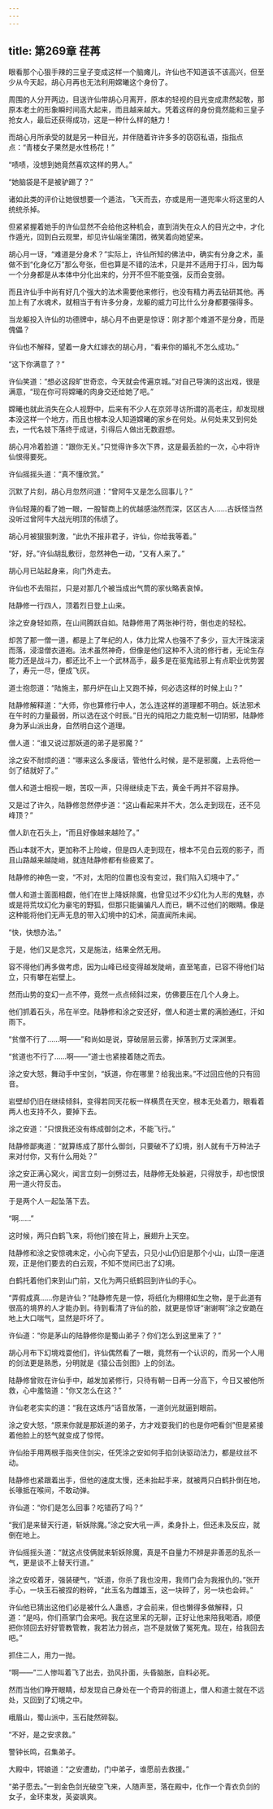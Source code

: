```yaml
---
---
---
```

title: 第269章 荏苒
---





眼看那个心狠手辣的三皇子变成这样一个脑瘫儿，许仙也不知道该不该高兴，但至少从今天起，胡心月再也无法利用嫦曦这个身份了。

周围的人分开两边，目送许仙带胡心月离开，原本的轻视的目光变成肃然起敬，那原本老土的形象瞬时间高大起来，而且越来越大。凭着这样的身份竟然能和三皇子抢女人，最后还获得成功，这是一种什么样的魅力！

而胡心月所承受的就是另一种目光，并伴随着许许多多的窃窃私语，指指点点：“青楼女子果然是水性杨花！”

“啧啧，没想到她竟然喜欢这样的男人。”

“她脑袋是不是被驴踢了？”

诸如此类的评价让她很想要一个遁法，飞天而去，亦或是用一道兜率火将这里的人统统杀掉。

但紧紧握着她手的许仙显然不会给他这种机会，直到消失在众人的目光之中，才化作遁光，回到白云观里，却见许仙端坐蒲团，微笑着向她望来。

胡心月一讶，“难道是分身术？”实际上，许仙所知的佛法中，确实有分身之术，虽做不到“化身亿万”那么夸张，但也算是不错的法术，只是并不适用于打斗，因为每一个分身都是从本体中分化出来的，分开不但不能变强，反而会变弱。

而且许仙手中尚有好几个强大的法术需要他来修行，也没有精力再去钻研其他。再加上有了水魂术，就相当于有许多分身，龙躯的威力可比什么分身都要强得多。

当龙躯投入许仙的功德牌中，胡心月不由更是惊讶：刚才那个难道不是分身，而是傀儡？

许仙也不解释，望着一身大红嫁衣的胡心月，“看来你的婚礼不怎么成功。”

“这下你满意了？”

许仙笑道：“想必这段旷世奇恋，今天就会传遍京城。”对自己导演的这出戏，很是满意，“现在你可将嫦曦的肉身交还给她了吧。”

嫦曦也就此消失在众人视野中，后来有不少人在京郊寻访所谓的高老庄，却发现根本没这样一个地方，而且也根本没人知道嫦曦的家乡在何处。从何处来又到何处去，一代名妓下落终于成谜，引得后人做出无数遐想。

胡心月冷着脸道：“跟你无关。”只觉得许多次下界，这是最丢脸的一次，心中将许仙恨得要死。

许仙摇摇头道：“真不懂欣赏。”

沉默了片刻，胡心月忽然问道：“曾阿牛又是怎么回事儿？”

许仙轻蔑的看了她一眼，一股智商上的优越感油然而深，区区古人……古妖怪当然没听过曾阿牛大战光明顶的伟绩了。

胡心月被狠狠刺激，“此仇不报非君子，许仙，你给我等着。”

“好，好。”许仙胡乱敷衍，忽然神色一动，“又有人来了。”

胡心月已站起身来，向门外走去。

许仙也不去阻拦，只是对那几个被当成出气筒的家伙略表哀悼。

陆静修一行四人，顶着烈日登上山来。

涂之安身轻如燕，在山间腾跃自如。陆静修用了两张神行符，倒也走的轻松。

却苦了那一僧一道，都是上了年纪的人，体力比常人也强不了多少，豆大汗珠滚滚而落，浸湿僧衣道袍。法术虽然神奇，但像是他们这种不入流的修行者，无论生存能力还是战斗力，都还比不上一个武林高手，最多是在驱鬼祛邪上有点职业优势罢了，寿元一尽，便成飞灰。

道士抱怨道：“陆施主，那丹炉在山上又跑不掉，何必选这样的时候上山？”

陆静修解释道：“大师，你也算修行中人，怎么连这样的道理都不明白。妖法邪术在午时的力量最弱，所以选在这个时辰。”日光的纯阳之力能克制一切阴邪，陆静修身为茅山派出身，自然明白这个道理。

僧人道：“谁又说过那妖道的弟子是邪魔？”

涂之安不耐烦的道：“哪来这么多废话，管他什么时候，是不是邪魔，上去将他一剑了结就好了。”

僧人和道士相视一眼，苦叹一声，只得继续走下去，黄金千两并不容易挣。

又是过了许久，陆静修忽然停步道：“这山看起来并不大，怎么走到现在，还不见峰顶？”

僧人趴在石头上，“而且好像越来越险了。”

西山本就不大，更加称不上险峻，但是四人走到现在，根本不见白云观的影子，而且山路越来越陡峭，就连陆静修都有些疲累了。

陆静修的神色一变，“不对，太阳的位置也没有变过，我们陷入幻境中了。”

僧人和道士面面相觑，他们在世上降妖除魔，也曾见过不少幻化为人形的鬼魅，亦或是将荒坟幻化为豪宅的野狐，但那只能骗骗凡人而已，瞒不过他们的眼睛。像是这种能将他们无声无息的带入幻境中的幻术，简直闻所未闻。

“快，快想办法。”

于是，他们又是念咒，又是施法，结果全然无用。

容不得他们再多做考虑，因为山峰已经变得越发陡峭，直至笔直，已容不得他们站立，只有攀在岩壁上。

然而山势的变幻一点不停，竟然一点点倾斜过来，仿佛要压在几个人身上。

他们抓着石头，吊在半空。陆静修和涂之安还好，僧人和道士累的满脸通红，汗如雨下。

“贫僧不行了……啊——”和尚如是说，穿破层层云雾，掉落到万丈深渊里。

“贫道也不行了……啊——”道士也紧接着随之而去。

涂之安大怒，舞动手中宝剑，“妖道，你在哪里？给我出来。”不过回应他的只有回音。

岩壁却仍旧在继续倾斜，变得若同天花板一样横贯在天空，根本无处着力，眼看着两人也支持不久，要掉下去。

涂之安道：“只恨我还没有练成御剑之术，不能飞行。”

陆静修鄙夷道：“就算练成了那什么御剑，只要破不了幻境，别人就有千万种法子来对付你，又有什么用处？”

涂之安正满心窝火，闻言立刻一剑劈过去，陆静修无处躲避，只得放手，却也恨恨用一道火符反击。

于是两个人一起坠落下去。

“啊……”

这时候，两只白鹤飞来，将他们接在背上，展翅升上天空。

陆静修和涂之安惊魂未定，小心向下望去，只见小山仍旧是那个小山，山顶一座道观，正是他们要去的白云观，不知不觉间已出了幻境。

白鹤托着他们来到山门前，又化为两只纸鹤回到许仙的手心。

“弄假成真……你是许仙？”陆静修先是一惊，将纸化为栩栩如生之物，是于此道有很高的境界的人才能办到。待到看清了许仙的脸，就更是惊讶“谢谢啊”涂之安跪在地上大口喘气，显然是吓坏了。

许仙道：“你是茅山的陆静修你是蜀山弟子？你们怎么到这里来了？”

胡心月布下幻境戏耍他们，许仙偶然看了一眼，竟然有一个认识的，而另一个人用的剑法更是熟悉，分明就是《猿公击剑图》上的剑法。

陆静修曾败在许仙手中，越发加紧修行，只待有朝一日再一分高下，今日又被他所救，心中羞恼道：“你又怎么在这？”

许仙老老实实的道：“我在这炼丹”话音放落，一道剑光就逼到眼前。

涂之安大怒，“原来你就是那妖道的弟子，方才戏耍我们的也是你吧看剑”但是紧接着他脸上的怒气就变成了惊愕。

许仙抬手用两根手指夹住剑尖，任凭涂之安如何手掐剑诀驱动法力，都是纹丝不动。

陆静修也紧跟着出手，但他的速度太慢，还未抬起手来，就被两只白鹤扑倒在地，长喙抵在喉间，不敢动弹。

许仙道：“你们是怎么回事？吃错药了吗？”

“我们是来替天行道，斩妖除魔。”涂之安大吼一声，柔身扑上，但还未及反应，就倒在地上。

许仙摇摇头道：“就这点伎俩就来斩妖除魔，真是不自量力不辨是非善恶的乱杀一气，更是谈不上替天行道。”

涂之安咬着牙，强装硬气，“妖道，你杀了我也没用，我师门会为我报仇的。”张开手心，一块玉石被捏的粉碎，“此玉名为雌雄玉，这一块碎了，另一块也会碎。”

许仙他已猜出这他们必是被什么人蛊惑，才会前来，但也懒得多做解释，只道：“是吗，你们燕掌门会来吧。我在这里呆的无聊，正好让他来陪我喝酒，顺便把你领回去好好管教管教，我若法力弱点，岂不是就做了冤死鬼。现在，给我回去吧。”

抓住二人，用力一抛。

“啊——”二人惨叫着飞了出去，劲风扑面，头昏脑胀，自料必死。

然而当他们睁开眼睛，却发现自己身处在一个奇异的街道上，僧人和道士就在不远处，又回到了幻境之中。

峨眉山，蜀山派中，玉石陡然碎裂。

“不好，是之安求救。”

警钟长鸣，召集弟子。

大殿中，锷娘道：“之安遭劫，门中弟子，谁愿前去救援。”

“弟子愿去。”一到金色剑光破空飞来，人随声至，落在殿中，化作一个青衣负剑的女子，金环束发，英姿飒爽。